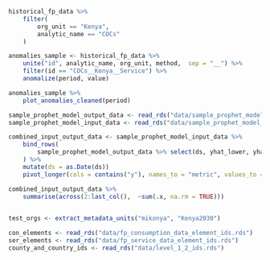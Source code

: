 
```r
historical_fp_data %>% 
    filter(
        org_unit == "Kenya",
        analytic_name == "COCs"
    )
```


```r
anomalies_sample <- historical_fp_data %>% 
    unite("id", analytic_name, org_unit, method,  sep = "__") %>% 
    filter(id == "COCs__Kenya__Service") %>% 
    anomalize(period, value) 

anomalies_sample %>% 
    plot_anomalies_cleaned(period)
```



```r
sample_prophet_model_output_data <- read_rds("data/sample_prophet_model_output_data.rds")
sample_prophet_model_input_data <- read_rds("data/sample_prophet_model_input_data.rds")
```
```r
combined_input_output_data <- sample_prophet_model_input_data %>% 
    bind_rows(
        sample_prophet_model_output_data %>% select(ds, yhat_lower, yhat_upper, yhat)
    ) %>% 
    mutate(ds = as.Date(ds))
    pivot_longer(cols = contains("y"), names_to = "metric", values_to = "value") 

```









```r
combined_input_output_data %>%
    summarise(across(2:last_col(),  ~sum(.x, na.rm = TRUE)))
    
```



```r
test_orgs <- extract_metadata_units("mikonya", "Kenya2030")

con_elements <- read_rds("data/fp_consumption_data_element_ids.rds")
ser_elements <- read_rds("data/fp_service_data_element_ids.rds")
county_and_country_ids <- read_rds("data/level_1_2_ids.rds")
```






















































